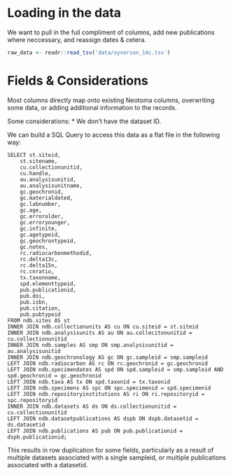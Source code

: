 # Loading in the data

We want to pull in the full compliment of columns, add new publications where neccessary, and reassign dates & cetera.

```r
raw_data <- readr::read_tsv('data/syverson_14c.tsv')
```

# Fields & Considerations

Most columns directly map onto existing Neotoma columns, overwriting some data, or adding additional information to the records.

Some considerations:
* We don't have the dataset ID. 


We can build a SQL Query to access this data as a flat file in the following way:

```
SELECT st.siteid,
    st.sitename,
    cu.collectionunitid,
    cu.handle,
    au.analysisunitid,
    au.analysisunitname,
    gc.geochronid,
    gc.materialdated,
    gc.labnumber,
    gc.age,
    gc.errorolder,
    gc.erroryounger,
    gc.infinite,
    gc.agetypeid,
    gc.geochrontypeid,
    gc.notes,
    rc.radiocarbonmethodid,
    rc.delta13c,
    rc.delta15n,
    rc.cnratio,
    tx.taxonname,
    spd.elementtypeid,
    pub.publicationid,
    pub.doi,
    pub.isbn,
    pub.citation,
    pub.pubtypeid
FROM ndb.sites AS st
INNER JOIN ndb.collectionunits AS cu ON cu.siteid = st.siteid
INNER JOIN ndb.analysisunits AS au ON au.collecitonunitid = cu.collectionunitid
INNER JOIN ndb.samples AS smp ON smp.analysisunitid = au.analysisunitid
INNER JOIN ndb.geochronology AS gc ON gc.sampleid = smp.sampleid
LEFT JOIN ndb.radiocarbon AS rc ON rc.geochronid = gc.geochronid
LEFT JOIN ndb.specimendates AS spd ON spd.sampleid = smp.sampleid AND spd.geochronid = gc.geochronid
LEFT JOIN ndb.taxa AS tx ON spd.taxonid = tx.taxonid
LEFT JOIN ndb.specimens AS spc ON spc.specimenid = spd.specimenid
LEFT JOIN ndb.repositoryinstitutions AS ri ON ri.repositoryid = spc.repositoryid
INNER JOIN ndb.datasets AS ds ON ds.collectionunitid = cu.collectionunitid
LEFT JOIN ndb.datasetpublications AS dspb ON dspb.datasetid = ds.datasetid
LEFT JOIN ndb.publications AS pub ON pub.publicationid = dspb.publicationid;
```

This results in row duplication for some fields, particularly as a result of multiple datasets associated with a single sampleid, or multiple publications associated with a datasetid.